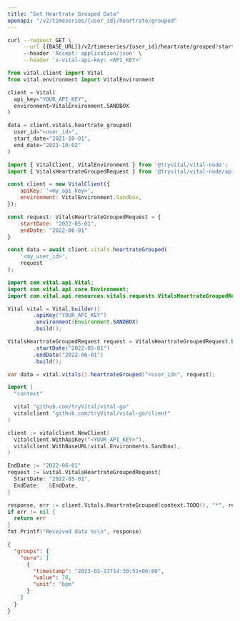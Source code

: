```yaml
---
title: "Get Heartrate Grouped Data"
openapi: "/v2/timeseries/{user_id}/heartrate/grouped"
---
```


<RequestExample>

```bash cURL
curl --request GET \
     --url {{BASE_URL}}/v2/timeseries/{user_id}/heartrate/grouped?start_date={{START_DATE}}&end_date={{END_DATE}} \
     --header 'Accept: application/json' \
     --header 'x-vital-api-key: <API_KEY>'
```

```python Python
from vital.client import Vital
from vital.environment import VitalEnvironment

client = Vital(
  api_key="YOUR_API_KEY",
  environment=VitalEnvironment.SANDBOX
)

data = client.vitals.heartrate_grouped(
  user_id="<user_id>", 
  start_date="2021-10-01", 
  end_date="2021-10-02"
)
```

```javascript Node
import { VitalClient, VitalEnvironment } from '@tryvital/vital-node';
import { VitalsHeartrateGroupedRequest } from '@tryvital/vital-node/api/resources/vitals';

const client = new VitalClient({
    apiKey: '<my_api_key>',
    environment: VitalEnvironment.Sandbox,
});

const request: VitalsHeartrateGroupedRequest = {
    startDate: "2022-05-01",
    endDate: "2022-06-01"
}

const data = await client.vitals.heartrateGrouped(
    '<my_user_id>',
    request
);
```

```java Java
import com.vital.api.Vital;
import com.vital.api.core.Environment;
import com.vital.api.resources.vitals.requests.VitalsHeartrateGroupedRequest;

Vital vital = Vital.builder()
        .apiKey("YOUR_API_KEY")
        .environment(Environment.SANDBOX)
        .build();

VitalsHeartrateGroupedRequest request = VitalsHeartrateGroupedRequest.builder()
        .startDate("2022-05-01")
        .endDate("2022-06-01")
        .build();

var data = vital.vitals().heartrateGrouped("<user_id>", request);
```

```go Go
import (
  "context"

  vital "github.com/tryVital/vital-go"
  vitalclient "github.com/tryVital/vital-go/client"
)

client := vitalclient.NewClient(
  vitalclient.WithApiKey("<YOUR_API_KEY>"),
  vitalclient.WithBaseURL(vital.Environments.Sandbox),
)

EndDate := "2022-06-01"
request := &vital.VitalsHeartrateGroupedRequest{
  StartDate: "2022-05-01",
  EndDate:   &EndDate,
}

response, err := client.Vitals.HeartrateGrouped(context.TODO(), "*", request)
if err != nil {
  return err
}
fmt.Printf("Received data %s\n", response)
```

</RequestExample>

<ResponseExample>

```json Example
{
  "groups": {
    "oura": [
      {
        "timestamp": "2023-02-13T14:30:52+00:00",
        "value": 70,
        "unit": "bpm"
      }
    ]
  }
}
```

</ResponseExample>
